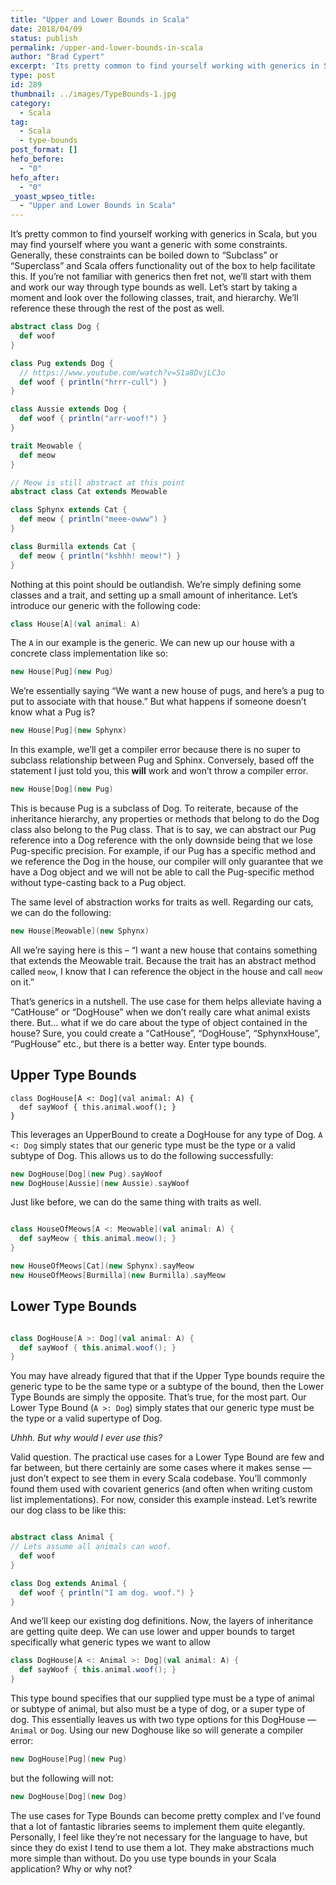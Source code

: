 ```yaml
---
title: "Upper and Lower Bounds in Scala"
date: 2018/04/09
status: publish
permalink: /upper-and-lower-bounds-in-scala
author: "Brad Cypert"
excerpt: 'Its pretty common to find yourself working with generics in Scala, but you may find yourself where you want a generic with some constraints. Generally, these constraints can be boiled down to "Subclass" or "Superclass" and Scala offers functionality out of the box to help facilitate this.'
type: post
id: 289
thumbnail: ../images/TypeBounds-1.jpg
category:
  - Scala
tag:
  - Scala
  - type-bounds
post_format: []
hefo_before:
  - "0"
hefo_after:
  - "0"
_yoast_wpseo_title:
  - "Upper and Lower Bounds in Scala"
---
```


It’s pretty common to find yourself working with generics in Scala, but you may find yourself where you want a generic with some constraints. Generally, these constraints can be boiled down to “Subclass” or “Superclass” and Scala offers functionality out of the box to help facilitate this. If you’re not familiar with generics then fret not, we’ll start with them and work our way through type bounds as well. Let’s start by taking a moment and look over the following classes, trait, and hierarchy. We’ll reference these through the rest of the post as well.

```scala
abstract class Dog {
  def woof
}

class Pug extends Dog {
  // https://www.youtube.com/watch?v=S1a8DvjLC3o
  def woof { println("hrrr-cull") }
}

class Aussie extends Dog {
  def woof { println("arr-woof!") }
}

trait Meowable {
  def meow
}

// Meow is still abstract at this point
abstract class Cat extends Meowable

class Sphynx extends Cat {
  def meow { println("meee-owww") }
}

class Burmilla extends Cat {
  def meow { println("kshhh! meow!") }
}

```

Nothing at this point should be outlandish. We’re simply defining some classes and a trait, and setting up a small amount of inheritance. Let’s introduce our generic with the following code:

```scala
class House[A](val animal: A)
```

The `A` in our example is the generic. We can new up our house with a concrete class implementation like so:

```scala
new House[Pug](new Pug)
```

We’re essentially saying “We want a new house of pugs, and here’s a pug to put to associate with that house.” But what happens if someone doesn’t know what a Pug is?

```scala
new House[Pug](new Sphynx)
```

In this example, we’ll get a compiler error because there is no super to subclass relationship between Pug and Sphinx. Conversely, based off the statement I just told you, this **will** work and won’t throw a compiler error.

```scala
new House[Dog](new Pug)
```

This is because Pug is a subclass of Dog. To reiterate, because of the inheritance hierarchy, any properties or methods that belong to do the Dog class also belong to the Pug class. That is to say, we can abstract our Pug reference into a Dog reference with the only downside being that we lose Pug-specific precision. For example, if our Pug has a specific method and we reference the Dog in the house, our compiler will only guarantee that we have a Dog object and we will not be able to call the Pug-specific method without type-casting back to a Pug object.

The same level of abstraction works for traits as well. Regarding our cats, we can do the following:

```scala
new House[Meowable](new Sphynx)
```

All we’re saying here is this – “I want a new house that contains something that extends the Meowable trait. Because the trait has an abstract method called `meow`, I know that I can reference the object in the house and call `meow` on it.”

That’s generics in a nutshell. The use case for them helps alleviate having a “CatHouse” or “DogHouse” when we don’t really care what animal exists there. But… what if we do care about the type of object contained in the house? Sure, you could create a “CatHouse”, “DogHouse”, “SphynxHouse”, “PugHouse” etc., but there is a better way. Enter type bounds.

## Upper Type Bounds

```
class DogHouse[A <: Dog](val animal: A) {
  def sayWoof { this.animal.woof(); }
}
```

This leverages an UpperBound to create a DogHouse for any type of Dog. `A <: Dog` simply states that our generic type must be the type or a valid subtype of Dog. This allows us to do the following successfully:

```scala
new DogHouse[Dog](new Pug).sayWoof
new DogHouse[Aussie](new Aussie).sayWoof
```

Just like before, we can do the same thing with traits as well.

```scala

class HouseOfMeows[A <: Meowable](val animal: A) {
  def sayMeow { this.animal.meow(); }
}

new HouseOfMeows[Cat](new Sphynx).sayMeow
new HouseOfMeows[Burmilla](new Burmilla).sayMeow

```

## Lower Type Bounds

```scala

class DogHouse[A >: Dog](val animal: A) {
  def sayWoof { this.animal.woof(); }
}

```

You may have already figured that that if the Upper Type bounds require the generic type to be the same type or a subtype of the bound, then the Lower Type Bounds are simply the opposite. That’s true, for the most part. Our Lower Type Bound (`A >: Dog`) simply states that our generic type must be the type or a valid supertype of Dog.

_Uhhh. But why would I ever use this?_

Valid question. The practical use cases for a Lower Type Bound are few and far between, but there certainly are some cases where it makes sense — just don’t expect to see them in every Scala codebase. You’ll commonly found them used with covarient generics (and often when writing custom list implementations). For now, consider this example instead. Let’s rewrite our dog class to be like this:

```scala

abstract class Animal {
// Lets assume all animals can woof.
  def woof
}

class Dog extends Animal {
  def woof { println("I am dog. woof.") }
}

```

And we’ll keep our existing dog definitions. Now, the layers of inheritance are getting quite deep. We can use lower and upper bounds to target specifically what generic types we want to allow

```scala
class DogHouse[A <: Animal >: Dog](val animal: A) {
  def sayWoof { this.animal.woof(); }
}

```

This type bound specifies that our supplied type must be a type of animal or subtype of animal, but also must be a type of dog, or a super type of dog. This essentially leaves us with two type options for this DogHouse — `Animal` or `Dog`. Using our new Doghouse like so will generate a compiler error:

```scala
new DogHouse[Pug](new Pug)

```

but the following will not:

```scala
new DogHouse[Dog](new Dog)

```

The use cases for Type Bounds can become pretty complex and I’ve found that a lot of fantastic libraries seems to implement them quite elegantly. Personally, I feel like they’re not necessary for the language to have, but since they do exist I tend to use them a lot. They make abstractions much more simple than without. Do you use type bounds in your Scala application? Why or why not?
